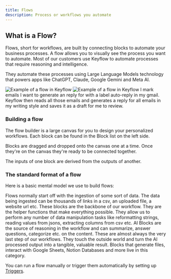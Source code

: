 ```yaml
---
title: Flows
description: Process or workflows you automate
---
```


## What is a Flow?

Flows, short for workflows, are built by connecting blocks to automate your business processes. A flow allows you to visually see the process you want to automate. Most of our customers use Keyflow to automate processes that require reasoning and intelligence.

They automate these processes using Large Language Models technology that powers apps like ChatGPT, Claude, Google Gemini and Meta AI.

<Frame>
  <img
    className="block dark:hidden"
    src="/images/core-concepts/what-is-flow-light.png"
    alt="Example of a flow in Keyflow"
  />
  <img
    className="hidden dark:block"
    src="/images/core-concepts/what-is-flow-dark.png"
    alt="Example of a flow in Keyflow"
  />
</Frame>

<Info>
  I mark emails I want to generate an reply for with a label auto-reply in my
  gmail. Keyflow then reads all those emails and generates a reply for all
  emails in my writing style and saves it as a draft for me to review.
</Info>

### Building a flow

The flow builder is a large canvas for you to design your personalized workflows. Each block can be found in the Block list on the left side.

Blocks are dragged and dropped onto the canvas one at a time. Once they're on the canvas they're ready to be connected together.

The inputs of one block are derived from the outputs of another.

### The standard format of a flow

Here is a basic mental model we use to build flows:

<Steps>
  <Step title="Loading data">
    Flows normally start off with the ingestion of some sort of data. The data
    being ingested can be thousands of links in a csv, an uploaded file, a
    website url etc.
  </Step>
  <Step title="Transform data (optional)">
    These blocks are the backbone of our workflow. They are the helper functions
    that make everything possible. They allow us to perform any number of data
    manipulation tasks like reformatting strings, reading values from jsons,
    extracting columns from csv etc.
  </Step>
  <Step title="Analyzing with AI">
    AI Blocks are the source of reasoning in the workflow and can summarize,
    answer questions, categorize etc. on the content.
  </Step>
  <Step title="Take Action">
    These are almost always the very last step of our workflows. They touch the
    outside world and turn the AI processed output into a tangible, valuable
    result. Blocks that generate files, interact with Google Sheets, Notion
    Databases and more live in this category.
  </Step>
</Steps>

You can run a flow manually or trigger them automatically by setting up [Triggers](/core-concept/triggers).
